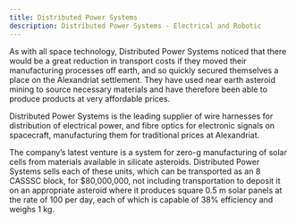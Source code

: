 ```yaml
---
title: Distributed Power Systems
description: Distributed Power Systems - Electrical and Robotic
---
```


As with all space technology, Distributed Power Systems noticed that there would be a great reduction in transport costs if they moved their manufacturing processes off earth, and so quickly secured themselves a place on the Alexandriat settlement. They have used near earth asteroid mining to source necessary materials and have therefore been able to produce products at very affordable prices.

Distributed Power Systems is the leading supplier of wire harnesses for distribution of electrical power, and fibre optics for electronic signals on spacecraft, manufacturing them for traditional prices at Alexandriat.

The company’s latest venture is a system for zero-g manufacturing of solar cells from materials available in silicate asteroids. Distributed Power Systems sells each of these units, which can be transported as an 8 CASSSC block, for $80,000,000, not including transportation to deposit it on an appropriate asteroid where it produces square 0.5 m solar panels at the rate of 100 per day, each of which is capable of 38% efficiency and weighs 1 kg.
